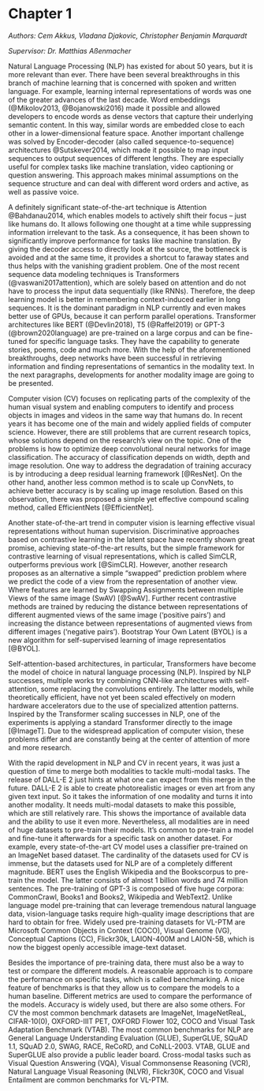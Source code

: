 # Chapter 1

*Authors: Cem Akkus, Vladana Djakovic, Christopher Benjamin Marquardt*

*Supervisor: Dr. Matthias Aßenmacher*


Natural Language Processing (NLP) has existed for about 50 years, but it is more relevant than ever. There have been several breakthroughs in this branch of machine learning that is concerned with spoken and written language. For example, learning internal representations of words was one of the greater advances of the last decade. Word embeddings (@Mikolov2013, @Bojanowski2016) made it possible and allowed developers to encode words as dense vectors that capture their underlying semantic content. In this way, similar words are embedded close to each other in a lower-dimensional feature space. Another important challenge was solved by Encoder-decoder (also called sequence-to-sequence) architectures @Sutskever2014, which made it possible to map input sequences to output sequences of different lengths. They are especially useful for complex tasks like machine translation, video captioning or question answering. This approach makes minimal assumptions on the sequence structure and can deal with different word orders and active, as well as passive voice.


A definitely significant state-of-the-art technique is Attention @Bahdanau2014, which enables models to actively shift their focus – just like humans do. It allows following one thought at a time while suppressing information irrelevant to the task. As a consequence, it has been shown to significantly improve performance for tasks like machine translation. By giving the decoder access to directly look at the source, the bottleneck is avoided and at the same time, it provides a shortcut to faraway states and thus helps with the vanishing gradient problem. One of the most recent sequence data modeling techniques is Transformers (@vaswani2017attention), which are solely based on attention and do not have to process the input data sequentially (like RNNs). Therefore, the deep learning model is better in remembering context-induced earlier in long sequences. It is the dominant paradigm in NLP currently and even makes better use of GPUs, because it can perform parallel operations. Transformer architectures like BERT (@Devlin2018), T5 (@Raffel2019) or GPT-3 (@brown2020language) are pre-trained on a large corpus and can be fine-tuned for specific language tasks. They have the capability to generate stories, poems, code and much more. With the help of the aforementioned breakthroughs, deep networks have been successful in retrieving information and finding representations of semantics in the modality text. In the next paragraphs, developments for another modality image are going to be presented.

Computer vision (CV) focuses on replicating parts of the complexity of the human visual system and enabling computers to identify and process objects in images and videos in the same way that humans do. In recent years it has become one of the main and widely applied fields of computer science. However, there are still problems that are current research topics, whose solutions depend on the research's view on the topic. One of the problems is how to optimize deep convolutional neural networks for image classification. The accuracy of classification depends on width, depth and image resolution. One way to address the degradation of training accuracy is by introducing a deep residual learning framework [@ResNet]. On the other hand, another less common method is to scale up ConvNets, to achieve better accuracy is by scaling up image resolution. Based on this observation, there was proposed a simple yet effective compound scaling method, called EfficientNets [@EfficientNet].

Another state-of-the-art trend in computer vision is learning effective visual representations without human supervision. Discriminative approaches based on contrastive learning in the latent space have recently shown great promise, achieving state-of-the-art results, but the simple framework for contrastive learning of visual representations, which is called SimCLR, outperforms previous work [@SimCLR]. However, another research proposes as an alternative a simple “swapped” prediction problem where we predict the code of a view from the representation of another view. Where features are learned by Swapping Assignments between multiple Views of the same image (SwAV) [@SwAV].
Further recent contrastive methods are trained by reducing the distance between representations of different augmented views of the same image (‘positive pairs’) and increasing the distance between representations of augmented views from different images (‘negative pairs’). Bootstrap Your Own Latent (BYOL) is a new algorithm for self-supervised learning of image representatios [@BYOL].

Self-attention-based architectures, in particular, Transformers have become the model of choice in natural language processing (NLP). Inspired by NLP successes, multiple works try combining CNN-like architectures with self-attention, some replacing the convolutions entirely. The latter models, while theoretically efficient, have not yet been scaled effectively on modern hardware accelerators due to the use of specialized attention patterns. Inspired by the Transformer scaling successes in NLP, one of the experiments is applying a standard Transformer directly to the image [@ImageT]. Due to the widespread application of computer vision, these problems differ and are constantly being at the center of attention of more and more research.


With the rapid development in NLP and CV in recent years, it was just a question of time to merge both modalities to tackle multi-modal tasks. The release of DALL-E 2 just hints at what one can expect from this merge in the future. DALL-E 2 is able to create photorealistic images or even art from any given text input. So it takes the information of one modality and turns it into another modality. It needs multi-modal datasets to make this possible, which are still relatively rare. This shows the importance of available data and the ability to use it even more. Nevertheless, all modalities are in need of huge datasets to pre-train their models. It's common to pre-train a model and fine-tune it afterwards for a specific task on another dataset. For example, every state-of-the-art CV model uses a classifier pre-trained on an ImageNet based dataset. The cardinality of the datasets used for CV is immense, but the datasets used for NLP are of a completely different magnitude. BERT uses the English Wikipedia and the Bookscorpus to pre-train the model. The latter consists of almost 1 billion words and 74 million sentences. The pre-training of GPT-3 is composed of five huge corpora: CommonCrawl, Books1 and Books2, Wikipedia and WebText2. Unlike language model pre-training that can leverage tremendous natural language data, vision-language tasks require high-quality image descriptions that are hard to obtain for free. Widely used pre-training datasets for VL-PTM are Microsoft Common Objects in Context (COCO), Visual Genome (VG), Conceptual Captions (CC), Flickr30k, LAION-400M and LAION-5B, which is now the biggest openly accessible image-text dataset.


Besides the importance of pre-training data, there must also be a way to test or compare the different models. A reasonable approach is to compare the performance on specific tasks, which is called benchmarking. A nice feature of benchmarks is that they allow us to compare the models to a human baseline. Different metrics are used to compare the performance of the models. Accuracy is widely used, but there are also some others. For CV the most common benchmark datasets are ImageNet, ImageNetReaL, CIFAR-10(0), OXFORD-IIIT PET, OXFORD Flower 102, COCO and Visual Task Adaptation Benchmark (VTAB). The most common benchmarks for NLP are General Language Understanding Evaluation (GLUE), SuperGLUE, SQuAD 1.1, SQuAD 2.0, SWAG, RACE, ReCoRD, and CoNLL-2003. VTAB, GLUE and SuperGLUE also provide a public leader board. Cross-modal tasks such as Visual Question Answering (VQA), Visual Commonsense Reasoning (VCR), Natural Language Visual Reasoning (NLVR), Flickr30K, COCO and Visual Entailment are common benchmarks for VL-PTM.

